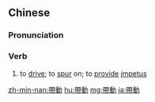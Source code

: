 ==Chinese==
{{zh-forms|s=带动}}

===Pronunciation===
{{zh-pron
|m=dàidòng
|c=daai3 dung6
|mn=tài-tōng
|cat=v
}}

===Verb===
{{zh-verb}}

# to [[drive]]; to [[spur]] on; to [[provide]] [[impetus]]

{{zh-cat|Intermediate}}

[[zh-min-nan:帶動]]
[[hu:帶動]]
[[mg:帶動]]
[[ja:帶動]]